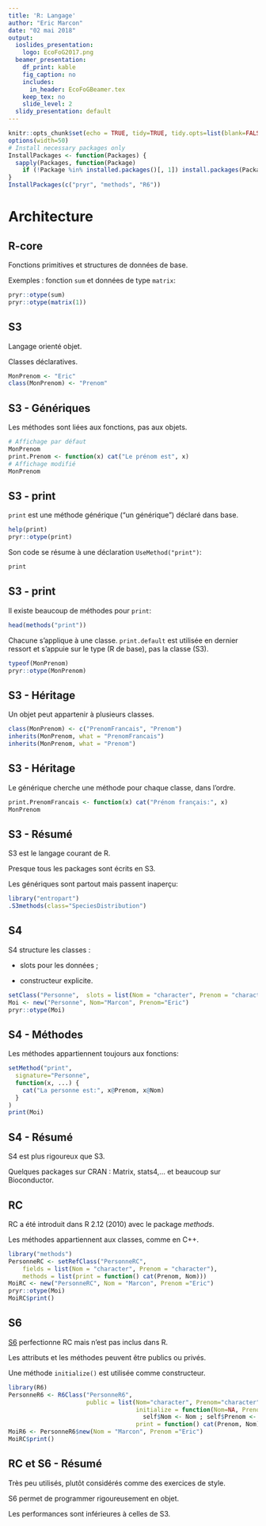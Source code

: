 ```yaml
---
title: 'R: Langage'
author: "Eric Marcon"
date: "02 mai 2018"
output:
  ioslides_presentation:
    logo: EcoFoG2017.png
  beamer_presentation:
    df_print: kable
    fig_caption: no
    includes:
      in_header: EcoFoGBeamer.tex
    keep_tex: no
    slide_level: 2
  slidy_presentation: default
---
```

```r
knitr::opts_chunk$set(echo = TRUE, tidy=TRUE, tidy.opts=list(blank=FALSE, width.cutoff=35))
options(width=50)
# Install necessary packages only
InstallPackages <- function(Packages) {
  sapply(Packages, function(Package) 
    if (!Package %in% installed.packages()[, 1]) install.packages(Package))
}
InstallPackages(c("pryr", "methods", "R6"))
```

# Architecture

## R-core

Fonctions primitives et structures de données de base.

Exemples : fonction `sum` et données de type `matrix`:

```r
pryr::otype(sum)
pryr::otype(matrix(1))
```

## S3

Langage orienté objet.

Classes déclaratives.

```r
MonPrenom <- "Eric"
class(MonPrenom) <- "Prenom"
```


## S3 - Génériques

Les méthodes sont liées aux fonctions, pas aux objets.
```r
# Affichage par défaut
MonPrenom
print.Prenom <- function(x) cat("Le prénom est", x) 
# Affichage modifié
MonPrenom
```


## S3 - print

`print` est une méthode générique ("un générique") déclaré dans base.

```r
help(print)
pryr::otype(print)
```

Son code se résume à une déclaration `UseMethod("print")`:
```r
print
```

## S3 - print

Il existe beaucoup de méthodes pour `print`:
```r
head(methods("print"))
```

Chacune s'applique à une classe. `print.default` est utilisée en dernier ressort et s'appuie sur le type (R de base), pas la classe (S3).

```r
typeof(MonPrenom)
pryr::otype(MonPrenom)
```

## S3 - Héritage

Un objet peut appartenir à plusieurs classes.

```r
class(MonPrenom) <- c("PrenomFrancais", "Prenom")
inherits(MonPrenom, what = "PrenomFrancais")
inherits(MonPrenom, what = "Prenom")
```

## S3 - Héritage

Le générique cherche une méthode pour chaque classe, dans l'ordre.

```r
print.PrenomFrancais <- function(x) cat("Prénom français:", x) 
MonPrenom
```

## S3 - Résumé

S3 est le langage courant de R.

Presque tous les packages sont écrits en S3.

Les génériques sont partout mais passent inaperçu:

```r
library("entropart")
.S3methods(class="SpeciesDistribution")
```


## S4

S4 structure les classes :

- slots pour les données ;

- constructeur explicite.

```r
setClass("Personne",  slots = list(Nom = "character", Prenom = "character"))
Moi <- new("Personne", Nom="Marcon", Prenom="Eric")
pryr::otype(Moi)
```


## S4 - Méthodes

Les méthodes appartiennent toujours aux fonctions:

```r
setMethod("print",
  signature="Personne",
  function(x, ...) {
    cat("La personne est:", x@Prenom, x@Nom) 
  }
)
print(Moi)
```


## S4 - Résumé

S4 est plus rigoureux que S3.

Quelques packages sur CRAN : Matrix, stats4,... et beaucoup sur Bioconductor.


## RC

RC a été introduit dans R 2.12 (2010) avec le package _methods_.

Les méthodes appartiennent aux classes, comme en C++.

```r
library("methods")
PersonneRC <- setRefClass("PersonneRC", 
    fields = list(Nom = "character", Prenom = "character"),
    methods = list(print = function() cat(Prenom, Nom)))
MoiRC <- new("PersonneRC", Nom = "Marcon", Prenom ="Eric")
pryr::otype(Moi)
MoiRC$print()
```

## S6

[S6](https://cran.r-project.org/web/packages/R6/vignettes/Introduction.html) perfectionne RC mais n'est pas inclus dans R.

Les attributs et les méthodes peuvent être publics ou privés.

Une méthode `initialize()` est utilisée comme constructeur.


```r
library(R6)
PersonneR6 <- R6Class("PersonneR6", 
                      public = list(Nom="character", Prenom="character",
                                    initialize = function(Nom=NA, Prenom=NA) {
                                      self$Nom <- Nom ; self$Prenom <- Prenom},
                                    print = function() cat(Prenom, Nom)))
MoiR6 <- PersonneR6$new(Nom = "Marcon", Prenom ="Eric")
MoiRC$print()
```

## RC et S6 - Résumé

Très peu utilisés, plutôt considérés comme des exercices de style.

S6 permet de programmer rigoureusement en objet.

Les performances sont inférieures à celles de S3.

